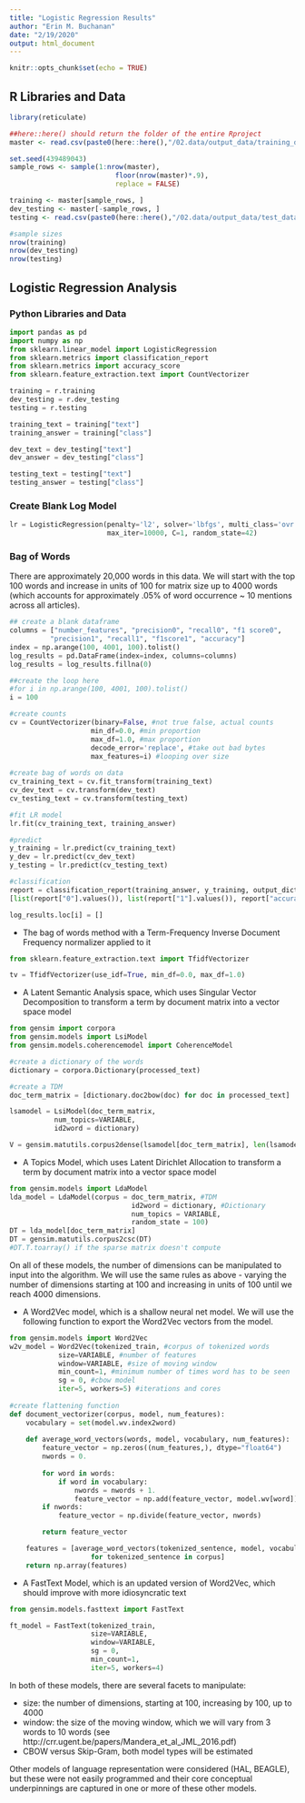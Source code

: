 ```yaml
---
title: "Logistic Regression Results"
author: "Erin M. Buchanan"
date: "2/19/2020"
output: html_document
---
```


```r
knitr::opts_chunk$set(echo = TRUE)
```

## R Libraries and Data

```r
library(reticulate)

##here::here() should return the folder of the entire Rproject
master <- read.csv(paste0(here::here(),"/02.data/output_data/training_data_no_stem.csv"), stringsAsFactors = F)

set.seed(439489043)
sample_rows <- sample(1:nrow(master), 
                          floor(nrow(master)*.9), 
                          replace = FALSE)

training <- master[sample_rows, ]
dev_testing <- master[-sample_rows, ]
testing <- read.csv(paste0(here::here(),"/02.data/output_data/test_data_new_no_stem.csv"), stringsAsFactors = F)

#sample sizes 
nrow(training)
nrow(dev_testing)
nrow(testing)
```

## Logistic Regression Analysis

### Python Libraries and Data

```python
import pandas as pd
import numpy as np
from sklearn.linear_model import LogisticRegression
from sklearn.metrics import classification_report
from sklearn.metrics import accuracy_score
from sklearn.feature_extraction.text import CountVectorizer

training = r.training
dev_testing = r.dev_testing
testing = r.testing

training_text = training["text"]
training_answer = training["class"]

dev_text = dev_testing["text"]
dev_answer = dev_testing["class"]

testing_text = testing["text"]
testing_answer = testing["class"]
```

### Create Blank Log Model

```python
lr = LogisticRegression(penalty='l2', solver='lbfgs', multi_class='ovr',
                        max_iter=10000, C=1, random_state=42)
```

### Bag of Words 

There are approximately 20,000 words in this data. We will start with the top 100 words and increase in units of 100 for matrix size up to 4000 words (which accounts for approximately .05% of word occurrence ~ 10 mentions across all articles).

```python
## create a blank dataframe
columns = ["number_features", "precision0", "recall0", "f1 score0", 
          "precision1", "recall1", "f1score1", "accuracy"]
index = np.arange(100, 4001, 100).tolist()
log_results = pd.DataFrame(index=index, columns=columns)
log_results = log_results.fillna(0)

##create the loop here 
#for i in np.arange(100, 4001, 100).tolist()
i = 100

#create counts
cv = CountVectorizer(binary=False, #not true false, actual counts
                    min_df=0.0, #min proportion 
                    max_df=1.0, #max proportion 
                    decode_error='replace', #take out bad bytes
                    max_features=i) #looping over size 
                 
#create bag of words on data                   
cv_training_text = cv.fit_transform(training_text)
cv_dev_text = cv.transform(dev_text)
cv_testing_text = cv.transform(testing_text)

#fit LR model
lr.fit(cv_training_text, training_answer)

#predict
y_training = lr.predict(cv_training_text)
y_dev = lr.predict(cv_dev_text)
y_testing = lr.predict(cv_testing_text)

#classification
report = classification_report(training_answer, y_training, output_dict=True)
[list(report["0"].values()), list(report["1"].values()), report["accuracy"]]

log_results.loc[i] = []
```






- The bag of words method with a Term-Frequency Inverse Document Frequency normalizer applied to it

```python
from sklearn.feature_extraction.text import TfidfVectorizer

tv = TfidfVectorizer(use_idf=True, min_df=0.0, max_df=1.0)
```



- A Latent Semantic Analysis space, which uses Singular Vector Decomposition to transform a term by document matrix into a vector space model

```python
from gensim import corpora
from gensim.models import LsiModel
from gensim.models.coherencemodel import CoherenceModel

#create a dictionary of the words
dictionary = corpora.Dictionary(processed_text)

#create a TDM
doc_term_matrix = [dictionary.doc2bow(doc) for doc in processed_text]

lsamodel = LsiModel(doc_term_matrix, 
           num_topics=VARIABLE, 
           id2word = dictionary)

V = gensim.matutils.corpus2dense(lsamodel[doc_term_matrix], len(lsamodel.projection.s)).T / lsamodel.projection.s
```

- A Topics Model, which uses Latent Dirichlet Allocation to transform a term by document matrix into a vector space model

```python
from gensim.models import LdaModel
lda_model = LdaModel(corpus = doc_term_matrix, #TDM
                              id2word = dictionary, #Dictionary
                              num_topics = VARIABLE,
                              random_state = 100)
DT = lda_model[doc_term_matrix]
DT = gensim.matutils.corpus2csc(DT)
#DT.T.toarray() if the sparse matrix doesn't compute
```

On all of these models, the number of dimensions can be manipulated to input into the algorithm. We will use the same rules as above - varying the number of dimensions starting at 100 and increasing in units of 100 until we reach 4000 dimensions. 

- A Word2Vec model, which is a shallow neural net model. We will use the following function to export the Word2Vec vectors from the model. 

```python
from gensim.models import Word2Vec
w2v_model = Word2Vec(tokenized_train, #corpus of tokenized words
            size=VARIABLE, #number of features
            window=VARIABLE, #size of moving window
            min_count=1, #minimum number of times word has to be seen 
            sg = 0, #cbow model
            iter=5, workers=5) #iterations and cores
            
#create flattening function
def document_vectorizer(corpus, model, num_features):
    vocabulary = set(model.wv.index2word)
    
    def average_word_vectors(words, model, vocabulary, num_features):
        feature_vector = np.zeros((num_features,), dtype="float64")
        nwords = 0.
        
        for word in words:
            if word in vocabulary: 
                nwords = nwords + 1.
                feature_vector = np.add(feature_vector, model.wv[word])
        if nwords:
            feature_vector = np.divide(feature_vector, nwords)

        return feature_vector

    features = [average_word_vectors(tokenized_sentence, model, vocabulary, num_features)
                    for tokenized_sentence in corpus]
    return np.array(features)
```

- A FastText Model, which is an updated version of Word2Vec, which should improve with more idiosyncratic text

```python
from gensim.models.fasttext import FastText

ft_model = FastText(tokenized_train, 
                    size=VARIABLE, 
                    window=VARIABLE,
                    sg = 0,
                    min_count=1, 
                    iter=5, workers=4)
```

In both of these models, there are several facets to manipulate:

- size: the number of dimensions, starting at 100, increasing by 100, up to 4000
- window: the size of the moving window, which we will vary from 3 words to 10 words (see http://crr.ugent.be/papers/Mandera_et_al_JML_2016.pdf)
- CBOW versus Skip-Gram, both model types will be estimated

Other models of language representation were considered (HAL, BEAGLE), but these were not easily programmed and their core conceptual underpinnings are captured in one or more of these other models. 